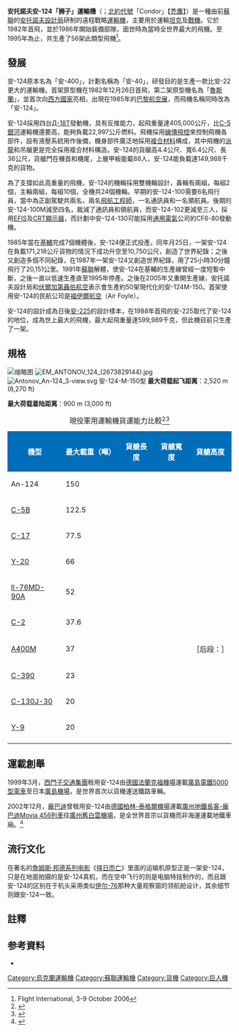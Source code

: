{{refimprove|time=2014-07-09T04:55:01+00:00}}
{{NoteTA|G1=Transport|G2=地名|G3=Movie
|1=zh-tw:安托諾夫;zh-cn:安东诺夫;zh-hk:安東諾夫;
|2=zh-tw:公尺;zh-cn:米;zh-hk:米;
}}
{{Infobox Aircraft
  |name=安-124「狮子」<br />{{lang|uk|Ан-124 «Руслан»}}
  |type=[[運輸機|運輸機]]
  |manufacturers={{flagicon|USSR}} [[安东诺夫设计局|安东诺夫设计局]]
  |image=File:Volga-Dnepr Airlines Antonov An-124-100 RA-82077.jpg
  |caption= [[伏尔加-第聂伯航空|伏尔加-第聂伯航空]]使用的安-124-100
  |designer=[[安东诺夫设计局|安东诺夫设计局]]
  |first flight=1982年12月26日<ref>{{Cite web |url=http://www.airliners.net/aircraft-data/stats.main?id=40 |title=airliners |access-date=2008-11-10 |archive-date=2016-05-19 |archive-url=https://web.archive.org/web/20160519212042/http://www.airliners.net/aircraft-data/stats.main?id=40 |dead-url=no }}</ref>
  |introduced=1986
  |retired=
  |status=<!--lack of retirement date implies active service - don't fill-->
  |primary user= {{flagicon|RUS}}[[伏爾加-第聶伯航空|伏爾加-第聶伯航空]] <br /> {{flagicon|UKR}}[[安托諾夫航空|安托諾夫航空]]<br />{{flagicon|RUS}}[[俄罗斯空軍|俄罗斯空軍]]
  |more users=<!--limited to three! please don't add more--> 
  |produced=
  |number built=56
  |unit cost=約7千萬至1億[[美元|美元]]
  |variants with their own articles=[[安托諾夫An-225|安托諾夫An-225]]
}}
'''安托諾夫安-124「狮子」運輸機'''（{{lang-uk|Антонов Ан-124 «Руслан»}}；[[北約代號|北約代號]]「Condor」【[[禿鷹|禿鷹]]】）是一種由前[[蘇聯|蘇聯]]的[[安托諾夫設計局|安托諾夫設計局]]研制的遠程戰略[[運輸機|運輸機]]，主要用於運輸[[坦克|坦克]]及[[戰機|戰機]]。它於1982年首飛，並於1986年開始裝備部隊，面世時為當時全世界最大的飛機。至1995年為止，共生產了56架此類型飛機<ref name="FI">Flight International, 3-9 October 2006</ref>。

== 發展 ==
安-124原本名為「安-400」，計劃名稱為「安-40」，研發目的是生產一款比安-22更大的運輸機。首架原型機在1982年12月26日首飛，第二架原型機名為「[[魯斯蘭_(名字)|魯斯蘭]]」{{noteTag|1={{lang-ru|Руслан}}，意為「[[獅子|獅子]]」，拼寫與[[烏克蘭語|烏克蘭語]]相同。}}，並首次向[[西方世界|西方國家]]亮相，出現在1985年的[[巴黎国际航空航天展|巴黎航空展]]，而飛機名稱同時改為「安-124」。

安-124採用四台[[D-18T|Д-18Т]]發動機，具有反推能力，起飛重量達405,000公斤，比[[C-5銀河|C-5銀河]]運輸機還要高，能夠負載22,997公斤燃料。飛機採用[[線傳飛控|線傳飛控]]來控制飛機各部件，設有液壓系統用作後備，機身部件廣泛地採用[[複合材料|複合材料]]構成，其中飛機的[[派龍|派龍]]和吊艙更是完全採用複合材料構造。安-124的貨艙高4.4公尺、寬6.4公尺、長36公尺，貨艙門在機首和機尾，上層甲板能載88人，安-124能負載達149,988千克的貨物。

為了支撐如此高重量的飛機，安-124的機輪採用雙機輪設計，鼻輪有兩組，每組2個，主輪兩組，每組10個，全機共24個機輪。早期的安-124-100需要6名飛行員，當中為正副駕駛共兩名，兩名[[飛航工程師|飛航工程師]]，一名通訊員和一名領航員。後期的安-124-100M減至四名，裁減了通訊員和領航員，而安-124-102更減至三人，採用[[EFIS|EFIS]]及[[CRT|CRT顯示器]]，而計劃中安-124-130可能採用[[通用電氣|通用電氣]]公司的CF6-80發動機。

1985年當在[[基輔|基輔]]完成7個機體後，安-124便正式投產。同年月25日，一架安-124在負載171,218公斤貨物的情況下成功升空至10,750公尺，創造了世界紀錄；之後又創造多個不同紀錄，在1987年一架安-124又創造世界紀錄，用了25小時30分鐘飛行了20,151公里。1991年[[蘇聯|蘇聯]]解體，使安-124在基輔的生產線曾經一度短暫中斷，之後一直以低速生產直至1995年停產。之後在2005年又重開生產線，安托諾夫設計局和[[伏爾加第聶伯航空|伏爾加第聶伯航空]]表示會生產約50架現代化的安-124M-150。首架使用安-124的民航公司是[[福伊爾航空|福伊爾航空]]（Air Foyle）。

安-124的設計成為日後[[安-225|安-225]]的設計樣本，在1988年首飛的安-225取代了安-124的地位，成為世上最大的飛機，最大起飛重量達599,989千克，但此機目前只生產了一架。

== 規格 ==
[[File:An_124_forward.jpg|缩略图]]
[[File:EM_ANTONOV_124_(2673829144).jpg|thumb]]
[[File:Antonov_An-124_3-view.svg|thumb]]
安-124-M-150型
{{aircraft specifications
<!-- if you do not understand how to use this template, please ask at [[Wikipedia_talk:WikiProject_Aircraft|Wikipedia talk:WikiProject Aircraft]] -->
|ref=antonov.com<ref name="www.antonov.com ">{{cite web | url=http://www.antonov.com/products/air/transport/AN-124/index.xml | title=www.antonov.com | work=Official Antonov website | deadurl=yes | archiveurl=https://web.archive.org/web/20081226032752/http://www.antonov.com/products/air/transport/AN-124/index.xml | archivedate=2008-12-26 | access-date=2008-11-10 }}</ref>

|plane or copter?=plane
|jet or prop?=jet
|crew=6
|capacity=88 人
|payload main=150,000 kg
|payload alt=330,000 lb
|length main=68.96 m
|length alt=226 ft 3 in
|span main=73.3 m
|span alt=240 ft 5 in
|height main=20.78 m
|height alt=68 ft 2 in
|area main=628 m²
|area alt=6,760 ft²
|empty weight main=175,000 kg
|empty weight alt=385,000 lb
|loaded weight main=229,000 kg
|loaded weight alt=505,000 lb
|useful load main=230,000 kg
|useful load alt=508,000 lb
|max takeoff weight main=405,000 kg
|max takeoff weight alt=893,000 lb

|engine (jet)= 伊夫琴科[[D-18T|D-18T]]
|type of jet=[[渦輪扇葉發動機|渦輪扇葉發動機]]
|number of jets=4
|thrust main=230 kN 
|thrust alt=51,600 lbf

|max speed main=865 km/h
|max speed alt=467 knots, 537 mph
|cruise speed main=800 km/h
|cruise speed alt=430 knots, 500 mph
|range main=5,400km（120吨荷载）11,900 km （40吨荷载）
|range alt=2,900 nm, 3,360 mi
|ceiling main=12,000 m
|ceiling alt=35,000 ft
|climb rate main= ft/min
|climb rate alt= m/s
|loading main=365 kg/m²
|loading alt=74.7 lb/ft²
|thrust/weight=0.41
}}
'''最大荷载起飞距离'''：2,520 m (8,270 ft)

'''最大荷载着陆距离'''：900 m (3,000 ft)

{| class="wikitable" style="width: 100%; margin-right: 0;"
|+ 現役軍用運輸機貨運能力比較<ref>{{Cite web |url=http://www.theaviationzone.com/factsheets/comparison.asp |title=軍用運輸機貨運能力比較（英語） |access-date=2015-10-22 |archive-date=2015-09-27 |archive-url=https://web.archive.org/web/20150927194049/http://www.theaviationzone.com/factsheets/comparison.asp |dead-url=no }}</ref><ref>{{Cite web |url=http://www.x-plane.org/home/urf/aviation/text/miltrans.html |title=現代軍用運輸機貨運能力比較（英語） |access-date=2015-10-22 |archive-url=https://web.archive.org/web/20180811102548/http://www.x-plane.org/home/urf/aviation/text/miltrans.html |archive-date=2018-08-11 |dead-url=yes }}</ref>
|-
! style="background: #006eb9; color: #ffffff;"| 機型
! style="background: #006eb9; color: #ffffff;"| 最大載重（噸）
! style="background: #006eb9; color: #ffffff;"| 貨艙長度
! style="background: #006eb9; color: #ffffff;"| 貨艙寬度
! style="background: #006eb9; color: #ffffff;"| 貨艙高度
|-
 | An-124
 | 150
 | {{convert|36|m|ft}}
 | {{convert|6.4|m|ft}}
 | {{convert|3.4|m|ft}}
|-
 | [[C-5運輸機|C-5B]]
 | 122.5
 | {{convert|37|m|ft}}
 | {{convert|5.8|m|ft}}
 | {{convert|4.1|m|ft}}
|-
 | [[波音C-17环球霸王III|C-17]]
 | 77.5
 | {{convert|26.83|m|ft}}
 | {{convert|5.49|m|ft}}
 | {{convert|3.76|m|ft}}
|-
 | [[运-20|Y-20]]
 | 66
 | {{convert|20|m|ft}}
 | {{convert|4.5|m|ft}}
 | {{convert|3.5|m|ft}}
|-
 | [[伊留申-76|Il-76MD-90A]]
 | 52
 | {{convert|20|m|ft}}
 | {{convert|3.4|m|ft}}
 | {{convert|3.4|m|ft}}
|-
| [[XC-2運輸機_(日本)|C-2]]
 | 37.6
 | {{convert|16|m|ft}}
 | {{convert|4|m|ft}}
 | {{convert|4|m|ft}}
|-
 | [[空中巴士A400M|A400M]]
 | 37
 | {{convert|17.71|m|ft}}
 | {{convert|4|m|ft}}
 | {{convert|3.85|m|ft}}［后段：{{convert|4|m|ft}}］
|-
 |[[KC-390運輸機|C-390]]
 | 23
 | {{convert|18.5|m|ft}}
 | {{convert|3|m|ft}}
 | {{convert|3.4|m|ft}}
|-
 | [[C-130|C-130J-30]]
 | 20
 | {{convert|16.76|m|ft}}
 | {{convert|3.02|m|ft}}
 | {{convert|2.74|m|ft}}
|-
| [[運-9|Y-9]]
| 20
| {{convert|16.2|m|ft}}
| {{convert|3.2|m|ft}}
| {{convert|2.6|m|ft}}
|-
|}

== 運載創舉 ==
1999年3月，[[西門子交通集團|西門子交通集團]]租用安-124由[[德國|德國]][[法蘭克福機場|法蘭克福機場]]運載[[廣島電鐵5000型電車|廣島電鐵5000型電車]]至日本[[廣島機場|廣島機場]]，是世界首次以貨機運送鐵路車輛。

2002年12月，[[龐巴迪運輸|龐巴迪]]曾租用安-124由[[德國|德國]][[柏林-泰格爾機場|柏林-泰格爾機場]]運載[[廣州地鐵長客-龐巴迪Movia_456列車|廣州地鐵長客-龐巴迪Movia 456列車]]往[[廣州|廣州]][[舊白雲機場|舊白雲機場]]，是全世界首宗以貨機而非海運運載地鐵車廂。<ref>{{cite url|title=俄罗斯安-124能力有多强？运载列车跨洲飞行|url=http://m.miercn.com/weixin/bbs/20151012/2095085.html}}{{dead link|date=2017年12月 |bot=InternetArchiveBot |fix-attempted=yes }}</ref>

== 流行文化 ==
在著名的[[詹姆斯·邦德系列电影|詹姆斯·邦德系列电影]]《[[择日而亡|择日而亡]]》里面的运输机原型正是一架安-124，只是在地面拍摄的是安-124真机，而在空中飞行的则是电脑特技制作的，而且跟安-124的区别在于机头采用类似[[伊尔-76|伊尔-76]]那种大量观察窗的领航舱设计，其余细节则跟安-124一致。

== 註釋 ==
{{notefoot}}

== 参考資料 ==
{{Commons|Antonov An-124}}
{{reflist|2}}
* {{cite book |title=Civil Aircraft Today  |page=46-47 |year=2006 |publisher= |location= |isbn=1-84509-324-0}}

{{Antonov aircraft}}
{{大型飛機}}

{{Authority control}}
{{DEFAULTSORT:An-124}}
[[Category:烏克蘭運輸機|Category:烏克蘭運輸機]]
[[Category:蘇聯運輸機|Category:蘇聯運輸機]]
[[Category:貨機|Category:貨機]]
[[Category:巨人機|Category:巨人機]]